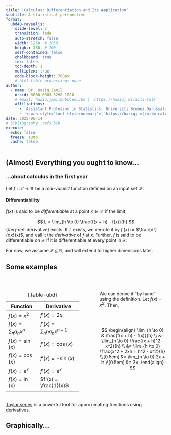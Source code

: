 ```yaml
---
title: 'Calculus: Differentiation and Its Application'
subtitle: A statistical perspective
format:
  ubd40-revealjs:
    slide-level: 2
    transition: fade
    auto-stretch: false
    width: 1250  # 1050
    height: 760  # 700
    self-contained: false
    chalkboard: true
    toc: false
    toc-depth: 1
    multiplex: true
    code-block-height: 700px
    # html-table-processing: none
author:
  - name: Dr. Haziq Jamil
    orcid: 0000-0003-3298-1010
    # email: haziq.jamil@ubd.edu.bn | `https://haziqj.ml/aiti-talk`
    affiliations: 
      - 'Assistant Professor in Statistics, Universiti Brunei Darussalam'
      - '<span style="font-style:normal;">[`https://haziqj.ml/uitm-calculus/`](https://haziqj.ml/uitm-calculus/)</span>'
date: 2025-06-14
# bibliography: refs.bib
execute:
  echo: false
  freeze: auto
  cache: false
---
```


## (Almost) Everything you ought to know...

### ...about calculus in the first year



Let $f:\mathcal X \to \mathbb R$ be a *real-valued* function defined on an input set $\mathcal X$.

::: {.fragment}

::: {#def-derivatives}

#### Differentiability

$f(x)$ is said to be *differentiable* at a point $x \in \mathcal X$ if the limit 

$$
L = \lim_{h \to 0} \frac{f(x + h) - f(x)}{h}
$${#eq-def-derivative}
exists.
If $L$ exists, we denote it by $f'(x)$ or $\frac{df}{dx}(x)$, and call it the *derivative* of $f$ at $x$.
Further, $f$ is said to be differentiable on $\mathcal X$ if it is differentiable at every point in $\mathcal X$.
:::

:::

::: {.fragment}
For now, we assume $\mathcal X \subseteq \mathbb R$, and will extend to higher dimensions later.
:::

## Some examples


::: {.columns}

::: {.column width="50%"}
<br>

| Function | Derivative |
| --- | --- |
| $f(x) = x^2$ | $f'(x) = 2x$ |
| $f(x) = \sum_{n} a_n x^n$ | $f'(x) = \sum_{n} n a_n x^{n-1}$ | 
| $f(x) = \sin(x)$ | $f'(x) = \cos(x)$ |
| $f(x) = \cos(x)$ | $f'(x) = -\sin(x)$ |
| $f(x) = e^x$ | $f'(x) = e^x$ |
| $f(x) = \ln(x)$ | $f'(x) = \frac{1}{x}$ | 
| | |
: {.table-ubd}
:::

::: {.column width="5%"}
:::

::: {.column width="45%"}

<br>

We can derive it "by hand" using the definition.
Let $f(x) = x^2$.
Then,

<br>
<br>

$$
\begin{align}
\lim_{h \to 0} & \frac{f(x + h) - f(x)}{h} \\
&= \lim_{h \to 0} \frac{(x + h)^2 - x^2}{h} \\
&= \lim_{h \to 0} \frac{x^2 + 2xh + h^2 - x^2}{h} \\[0.5em]
&= \lim_{h \to 0} 2x + h \\[0.5em]
&= 2x.
\end{align}
$$

:::

:::

::: aside
[Taylor series](https://en.wikipedia.org/wiki/Taylor_series) is a powerful tool for approximating functions using derivatives. 
:::


## Graphically...

```{=html}
<script src="https://www.desmos.com/api/v1.11/calculator.js?apiKey=dcb31709b452b1cf9dc26972add0fda6"></script>

<div id="desmos-derivative" style="position: relative; width: 100%; height:88%;"></div>

<script>
  var elt = document.getElementById("desmos-derivative");
  var calculator = Desmos.GraphingCalculator(elt, {
    expressions: true,
    settingsMenu: false,
    zoomButtons: true
  });

  calculator.setExpressions([
    { id: 'f', latex: 'f(x) = x^2' },
    { id: 'a', latex: 'a = 1', sliderBounds: { min: -1, max: 3 } },
    { id: 'h', latex: 'h = 1.5', sliderBounds: { min: 0.001, max: 1.5 } },
    { id: 'pt1', latex: '(a, f(a))', showLabel: true },
    { id: 'pt2', latex: '(a + h, f(a + h))', showLabel: true },
    { id: 's', latex: 'L = \\frac{f(a+h) - f(a)}{h}' },
    { id: 'tangent', latex: 'y = L(x - a) + f(a)', color: Desmos.Colors.RED }
  ]);

  calculator.setMathBounds({
    left: -1,
    right: 3,
    bottom: -0.5,
    top: 8
  });

</script>
```

## What is a derivative?

The derivative of a function tells you:    

- 🚀 How fast the function is _changing_ at any point  
- 📐 The **slope** of the tangent line at that point

```r
#| fig-height: 2.8
#| fig-width: 7
#| out-width: 100%
library(tidyverse)

f <- function(x) -x^2
f_prime <- function(x) -2*x
x_pts <- c(-1, 0, 1)
fty <- factor(c("f increasing", "f stationary", "f decreasing"),
                levels = c("f increasing", "f stationary", "f decreasing"))

curve_df <- tibble(x = seq(-2, 2, length.out = 200), y = f(x))

tangent_df <- lapply(x_pts, function(a) {
  tibble(x = seq(a - 1, a + 1, length.out = 100),
         y = f_prime(a) * x + f(a) - f_prime(a) * a,
         x0 = a,
         type = fty[match(a, x_pts)])
}) |> bind_rows()

point_df <- tibble(x = x_pts, y = f(x_pts), type = fty)

ggplot() +
  geom_line(data = curve_df, aes(x, y), color = "black", linewidth = 0.8) +
  geom_line(data = tangent_df, aes(x, y), color = "red3", linewidth = 0.8) +
  geom_point(data = point_df, aes(x, y), color = "steelblue3", size = 2) +
  facet_wrap(~ type) +
  labs(x = "x", y = "f(x)") +
  theme_bw()
```

## The concept of optimisation

- When $f$ is some kind of a "reward" function, then the value of $x$ that maximises $f$ is highly of interest. Some examples:
  - 💰 **Profit maximisation**: Find the price that maximises profit.
  - 🧬 **Biological processes**: Find the conditions that maximise growth or reproduction rates.
  - 👷‍♂️ **Engineering**: Find the design parameters that maximise strength or efficiency.


- Derivatives help us find so-called *critical values*: [Solve $f'(x) = 0$]{.ubdrubysoftbg}.

::: {#exm-maxima}

Find the maximum of $f(x) = -3x^4 + 4x^3 + 12x^2$.

:::

. . . 

$$
\begin{align*}
f'(x) = -12x^3 + 12x^2 + 24x &= 0 \\
\Leftrightarrow 12x(2 + x - x^2) &= 0 \\
\Leftrightarrow 12x(x+1)(x-2) &= 0 \\
\Leftrightarrow x &= 0, -1, 2.
\end{align*}
$$

. . . 

::: {.nudge-up-medium}
Are all of these critical values maxima values? 🤔
:::

## Graphically...

```r
#| fig-height: 4.1
#| fig-width: 7
#| out-width: 100%
library(ggrepel)

f <- function(x) -3 * x ^ 4 + 4 * x ^ 3 + 12 * x ^ 2#-x^4 + 2*x^3 + 3*x^2 - 2*x
x_crit <- c(-1, 0, 2)
df <- tibble(x = seq(-2, 3, length.out = 500)) %>%
  mutate(y = f(x))

critical_points <- tibble(
  x = x_crit,
  label = c("Local Max", "Local Min", "Global Max"),
  color = RColorBrewer::brewer.pal(3, "Set1")
) %>%
  mutate(y = f(x))

shade_df <- tibble(
  xmin = c(-Inf, x_crit[1], x_crit[2]),
  xmax = c(x_crit[1], x_crit[2], x_crit[3]),
  fill = rep(c("grey75", "white"), length.out = 3)
)

pm_df <- tibble(
  x = ((c(-2.2, x_crit, 3.2) + c(x_crit, 3.2, 0)) / 2)[1:4],
  y = 35
)

ggplot(df, aes(x, y)) +
  geom_rect(data = shade_df, aes(xmin = xmin, xmax = xmax, ymin = -Inf, 
                                 ymax = Inf, fill = fill), 
            inherit.aes = FALSE, alpha = 0.4) +  
  scale_fill_identity() +
  geom_label(data = pm_df, aes(x, y, label = c("+", "−", "+", "−")),
            size = 8, color = "black", vjust = -0.5) +
  geom_line(color = "black", size = 1) +
  geom_point(data = critical_points, aes(x, y, color = label), size = 3,
             show.legend = FALSE) +
  geom_text_repel(
    data = critical_points, 
    aes(x, y, label = label, color = label), 
    size = 4.5, 
    seed = 4, 
    #nudge_y = 0.5,
    box.padding = 1, 
    point.padding = 0.4, 
    show.legend = FALSE
  ) +
  scale_colour_brewer(palette = "Set1") +
  coord_cartesian(ylim = c(-8, 43)) +
  labs(x = "x", y = "f(x)") +
  theme_bw()
```


## How do we know if it's a maxima or minima?

[**Second derivative test:**]{.ubdrubydeep} Measure the **change in slope** around the critical point $\hat x$, i.e. $f''(\hat x) = \frac{d}{dx}\left( \frac{df}{dx}(x) \right) = \frac{d^2f}{dx^2}(x)$.

. . . 

::: {.nudge-down-medium}

| Behaviour of $f$ near $\hat x$               | $f''(\hat x)$       | Shape             | Conclusion     |
|-------------------------------|---------------------|----------------------|-------------------|----------------|
| Increasing → Decreasing       | $f''(\hat x) < 0$ | Concave (∩)  | Local maximum  |
| Decreasing → Increasing       | $f''(\hat x) > 0$ | Convex (∪)    | Local minimum  |
| No sign change / flat region  |  $f''(\hat x) = 0$   | Unknown / flat    | Inconclusive   |

:::

## Curvature

::: {#def-curvature}
Let $\mathcal C_x$ denote the *osculating circle* at $x$ with centre $c$ and radius $r$, i.e. the circle that best approximates the graph of $f$ at $x$.
The curvature $\kappa$ for a graph of a function $f$ at a point $x$ is defined as $\kappa = \frac{1}{r}$.
:::

```r
#| fig-width: 7
#| fig-height: 3
#| out-width: 100%
#| label: curvature-concav
set.seed(123)
n1 <- 5
n2 <- 500
nratio <- sqrt(n2 / n1)
m <- 100
B <- 200
mu <- c(seq(5.8, 10.2, length = m - 1), 8)
res <- matrix(NA, nrow = m, ncol = B) 
score_vec1 <- score_vec2 <- mean_vec2 <- mean_vec1 <- rep(NA, B)

# Small FI
for (j in 1:B) {
  X <- rnorm(n1, mean = 8, sd = 1)
  ll <- rep(NA, length(mu))
  for (i in seq_along(ll)) 
    ll[i] <- sum(dnorm(X, mean = mu[i], sd = 1, log = TRUE)) 
  res[, j] <- ll
  mean_vec1[j] <- mean(X)
  score_vec1[j] <- sum(X - 8)
}
colnames(res) <- 1:B
res1 <-
  as_tibble(nratio * res) %>%
  mutate(mu = mu,
         mean = apply(nratio * res, 1, mean),
         n = n1) 

# Big FI
for (j in 1:B) {
  X <- rnorm(n2, mean = 8, sd = 1)
  ll <- rep(NA, length(mu))
  for (i in seq_along(ll)) 
    ll[i] <- sum(dnorm(X, mean = mu[i], sd = 1, log = TRUE)) 
  res[, j] <- ll
  mean_vec2[j] <- mean(X)
  score_vec2[j] <- sum(X - 8)
}
colnames(res) <- 1:B
res2 <-
  as_tibble(res) %>%
  mutate(mu = mu,
         mean = apply(res, 1, mean),
         n = n2) 

res <- bind_rows(res1, res2) %>%
  pivot_longer(`1`:`B`)

tmp <- res %>% filter(mu == 8) %>% summarise(mean = unique(mean)) %>% unlist()
diff <- max(tmp) - min(tmp)

res <-
  res |>
  mutate(
    value = case_when(
      n == n2 ~ value + diff,
      TRUE ~ value 
    ),
    mean = case_when(
      n == n2 ~ mean + diff,
      TRUE ~ mean
    ),
    n = factor(n, labels = c("Weak curvature", "Strong curvature"))
  )

ymax <- max(res$value) + 0.25 * abs(max(res$value))
ymin <- min(res$value)

r1 <- 5 * sd(mean_vec1)
r2 <- 8 * sd(mean_vec2)

circle <- tibble(
  n = factor(1:2, labels = c("Weak curvature", "Strong curvature")),  
  xc = c(8, 8),
  a = c(r1, r2),
  b = 500 * c(1, 1 * r2 / r1),
  yc = tmp[1] - b,
  phi = c(0, 0)
) %>% 
  expand_grid(t = seq(0, 2 * pi, length = 100)) %>%
  mutate(x = xc + a * cos(t) * cos(phi) - b * sin(t) * sin(phi),
         y = yc + a * cos(t) * sin(phi) + b * sin(t) * cos(phi))

circle_text <- 
  filter(circle, t > 0.39 & t < 0.45) %>%
  mutate(a2 = xc + a, label = c("r == 1 / kappa", "r"))

my_cols <- RColorBrewer::brewer.pal(3, "Set1")
res |>
  group_by(mu, n) |>
  summarise(mean = mean(mean)) |>
  ggplot(aes(mu, value)) +
  geom_path(data = circle, aes(x, y), col = my_cols[1]) +
  geom_line(aes(y = mean), col = "black", size = 1) +
  geom_vline(xintercept = 8, linetype = "dashed") +
  geom_segment(data = circle_text, aes(xc, yc, xend = x, yend = y), col = my_cols[1]) +
  geom_point(data = circle_text, aes(xc, yc), col = my_cols[1], size = 1.5) +
  geom_text(data = circle_text, aes((xc + x) / 2, (yc + y) / 2 / 0.9, label = label), 
            parse = TRUE, col = my_cols[1]) +
  geom_text(data = circle_text, aes(xc, yc), label = "c", nudge_x = -0.12) +
  scale_x_continuous(breaks = c(6, 7, 8, 9, 10), labels = c("", "", "x", "", "")) +
  labs(y = "f(x)", x = NULL) +
  coord_cartesian(ylim = c(ymin + 800, ymax), xlim = c(6, 10)) +
  facet_grid(. ~ n) +
  theme_bw() + 
  theme(axis.text.y = element_blank(), axis.ticks = element_blank()) 
```

## Curvature and concavity

::: {#def-curvature-alt}
#### Curvature
The (signed) curvature for a graph $y=f(x)$ is
$$
\kappa = \frac{f''(x)}{\big(1 + [f'(x)]^2\big)^{3/2}}.
$$
:::

- The second derivative $f''(x)$ tells us how fast the slope is changing.

- The [**sign**]{.ubdrubydeep} of the curvature is the same as the sign of $f''(x)$. Hence,
  - If $f''(x) > 0$, the graph is **concave up** (convex).
  - If $f''(x) < 0$, the graph is **concave down** (concave).

- The [**magnitude**]{.ubdrubydeep} of the curvature is proportional to $f''(x)$. Hence,
  - If $|f''(x)|$ is large, the graph is *steep* and "curvier".
  - If $|f''(x)|$ is small, the graph is *flat* and "gentle".
  
- For reference, a straight line has zero curvature.

<!-- ```{r} -->
<!-- #| fig-width: 7 -->
<!-- #| fig-height: 3 -->
<!-- #| out-width: 100% -->
<!-- #| label: curvature-concav -->
<!-- ``` -->

## Summary so far

- Derivatives represent rate of change (slope) of a function $f:\mathcal X \to \mathbb R$.

- Interested in optimising an *objective* function $f(x)$ representing some kind of "reward" or "cost".

- Find critical points by solving $f'(x) = 0$.

- Use the second derivative test to classify critical points:
  - If $f''(x) < 0$, then $f$ is concave down at $x$ and $x$ is a local maximum.
  - If $f''(x) > 0$, then $f$ is concave up at $x$ and $x$ is a local minimum.
  - If $f''(x) = 0$, then the test is inconclusive.
  
- Curvature tells us how steep the curve is at its optima. In some sense, it tells us how hard or easy it is to find the optimum.

# A statistical persepctive {.transition-slide-ubdrubydeep}

## But what *is* statistics?

Statistics is a scientific subject that deals with the collection, analysis, interpretation, and presentation of data.

- **Collection** means designing experiments, questionnaires, sampling schemes, and also administration of data collection.

- **Analysis** means mathematically modelling, estimation, testing, forecasting.

::: {.nudge-up}
![](figures/ppdac.png){width=100% fig-align=center}
:::

::: aside
See also: *The Art of Statistics: Learning from Data* by David Spiegelhalter.
:::

## Motivation

> I toss a coin $n$ times and I wish to find $p$, the probability of heads. Let $X_i=1$ if a heads turns up, and $X_i=0$ if tails.

- I do not know the value of $p$, so I want to estimate it somehow.

- I have a "guess" what it might be e.g. $p=0.5$ or $p=0.7$.

- How do I objectively decide which value is better?

![](figures/bentcoin.png){.absolute right=10 top=200 width="220"}




::: {.callout-note}
#### A more high-stakes example

Think of the binary outcomes as a stock price rising or falling. 
You'll need to decide to invest based on what you believe (or the data suggests) the probability of the stock price rising is.
:::

## A probabilistic model

Each $X_i$ is a *random variable* taking only two possible outcomes, i.e.
$$
X_i = \begin{cases}
1 &\text{w.p. } \ \ p \\
0 &\text{w.p. } \ \ 1-p \\
\end{cases}
$$
This is known as a **Bernoulli** random variable.

. . .

Suppose that $X=X_1 + \dots + X_n$ --- i.e. we are counting the number of heads in $n$ tossess --- then this becomes a **binomial** random variable. We write $X \sim \operatorname{Bin}(n, p)$, and the *probability mass function* is given by
$$
f(x \mid p) = \Pr(X = x) = \binom{n}{x} p^x (1 - p)^{n - x}, \quad x = 0, 1, \ldots, n. 
$$

## Learning from data

::: {.callout-important}
#### $p$ is unknown
If we do not know $p$, then it is not possible to calculate probabilities, expectations, variances... ☹️
:::

Naturally, you go ahead and collect data by tossing it $n=10$ times. The outcome happens to be
$$
H, H, H, T, T, H, H, T, H, H
$$
There is a total of $X=7$ heads, and from this you surmise that (at least) the coin is *unlikely* to be fair, because:

- If $p=0.5$, then $\Pr(X=7 \mid p = 0.7) = \binom{10}{7} (0.5)^7 (0.5)^3 = 0.117$.
- If $p=0.7$, then $\Pr(X=7 \mid p = 0.5) = \binom{10}{7} (0.7)^7 (0.3)^3 = 0.267$.
- If $p=0.9$, then $\Pr(X=7 \mid p = 0.9) = \binom{10}{7} (0.9)^7 (0.1)^3 = 0.057$.

::: {.nudge-up-large}
How to formalise this idea?
:::

## The likelihood function

::: {#def-likelihood}
Given a probability function $x \mapsto f(x\mid\theta)$ where $x$ is a realisation of a random variable $X$, the *likelihood function* is $\theta \mapsto f(x\mid\theta)$, often written
$\mathcal L(\theta) = f(x \mid \theta)$.
:::

```r
#| out-width: 100%
#| fig-height: 3
#| fig-width: 7

plot_binom_lik <- function(nheads) {
  
  x <- seq(0, 1, by = 0.01)
  y <- dbinom(nheads, size = 10, x)
  
  ggplot(data.frame(x = x, y = y), aes(x, y)) +
  geom_line() +
  scale_x_continuous(breaks = seq(0, 1, by = 0.1)) +
  theme_bw()
}

plot_binom_lik(7) + 
  labs(x = "Probability of heads, p", y = "L(p|x)",
       subtitle = "Likelihood of Bin(10,p) given fixed data X=7") 
```


## Parameteric statistical models

Assume that $X_i \sim f(x \mid \theta)$ independently for $i = 1, \ldots, n$.
Here, functional form of $f$ is known, but the parameter $\theta$ is unknown. Examples:

| Name        | $f(x \mid \theta)$                                                   | $\theta$                                | Remarks                          |
|-------------|----------------------------------------------------------------------|------------------------------------------|----------------------------------|
| Binomial    | $\binom{n}{x} p^x (1 - p)^{n - x}$                                   | $p \in (0, 1)$        | No. successes in $n$ trials        |
| Poisson     | $\frac{\lambda^x e^{-\lambda}}{x!}$                                  | $\lambda > 0$                            | Count data  |
| Uniform     | $\frac{1}{b - a}$ for $x \in [a, b]$                                 | $a < b$                                  | Equally likely outcomes     |
| Exponential | $\lambda e^{-\lambda x}$ for $x \geq 0$                              | $\lambda > 0$                            | Waiting time        |
| Normal      | $\frac{1}{\sqrt{2\pi\sigma^2}} \exp\left(-\frac{(x - \mu)^2}{2\sigma^2}\right)$ | $\mu \in \mathbb{R},\ \sigma^2 > 0$ | Bell curve       |
|   |   |   |
: {.table-ubd}


## Example (Normal mean)

Suppose we observe $X_1, \ldots, X_n$ from a normal distribution with unknown mean $\mu$ and known variance $\sigma^2$.
The log-likelihood function is given by
$$
\begin{align*}
\ell(\mu) &= \sum_{i=1}^n \log f(X_i \mid \mu) \\
&= \sum_{i=1}^n \log \left( \frac{1}{\sqrt{2\pi\sigma^2}} e^{-\frac{(X_i - \mu)^2}{2\sigma^2}} \right) \\
&= \sum_{i=1}^n \left\{ -\frac{1}{2} \log(2\pi\sigma^2) - \frac{(X_i - \mu)^2}{2\sigma^2} \right\} \\
&= -\frac{n}{2} \log(2\pi\sigma^2) - \frac{1}{2\sigma^2} \sum_{i=1}^n (X_i - \mu)^2.
\end{align*}
$$

## Example (Normal mean, cont.)

To find the MLE of $\mu$, we differentiate the log-likelihood function with respect to $\mu$ and set it to zero:
$$
\begin{align*}
\frac{d}{d\mu} \ell(\mu) &= -\frac{1}{2\sigma^2} \cdot 2 \sum_{i=1}^n (X_i - \mu)(-1) \\
&= \frac{1}{\sigma^2} \sum_{i=1}^n (X_i - \mu) = 0 \\
&\Leftrightarrow \sum_{i=1}^n X_i - n\mu = 0 
\Leftrightarrow \mu = \frac{1}{n} \sum_{i=1}^n X_i.
\end{align*}
$$

Thus, the MLE for $\mu$ is $\hat\mu = \bar X = \frac{1}{n} \sum_{i=1}^n X_i$.

## A real data example

::: {#exm-house-price}
Sample $n=50$ house prices randomly in Brunei.
:::

```r
#| message: false
#| warning: false
#| out-width: 100%
#| fig-height: 3.7
#| fig-width: 8
library(tidyverse)
set.seed(NULL)
n <- 50
mu <- 272
sigma <- 100
x <- rnorm(n, mean = mu, sd = sigma)
loglik <- function(mu, X = x) {
  sum(dnorm(X, mean = mu, sd = sigma, log = TRUE))
}

xmin <- min(x)
xmax <- max(x)

# Boxplot of sample data
p1 <-
  ggplot(tibble(x, y = 0), aes(x, y)) +
  geom_boxplot() +
  geom_jitter(size = 1.5, alpha = 0.5, height = 0.1) +
  annotate("point", x = mean(x), y = 0, size = 3, colour = "red3") +
  geom_vline(xintercept = mean(x), linetype = "dashed", colour = "red3") +
  theme_minimal() +
  coord_cartesian(ylim = c(-1, 1), xlim = c(xmin, xmax)) +
  theme(axis.text.y= element_blank(), axis.ticks.y = element_blank(),
        axis.text.x = element_blank(), panel.grid.major.y = element_blank(), 
        panel.grid.minor.y = element_blank()) +
  labs(y = NULL, x = NULL, subtitle = "Sampling distribution of data")

# Likelihood function
p2 <- tibble(
    xx = seq(xmin, xmax, length.out = 200),
    # yy = unlist(map(xx, \(z) sum(dnorm(z, mean = mean(x), sd = 1, log = TRUE))))
  ) |>
  rowwise() |>
  mutate(yy = loglik(xx)) |>
  ggplot(aes(xx, yy)) +
  geom_line(size = 1) +
  geom_vline(xintercept = mean(x), linetype = "dashed", colour = "red3") +
  coord_cartesian(xlim = c(xmin, xmax)) +
  labs(x = "Price (BND 100k)", y = "Log-likelihood") +
  theme_minimal() 

# cowplot::plot_grid(p1, p2, ncol = 1)
library(patchwork)
p1 / p2 + plot_layout(heights = c(0.5, 1))
```


::: aside
HJ (2025). A spatio-temporal analysis of house prices in Brunei Darussalam. *Qual Quant*, 1-32. DOI: [10.1007/s11135-025-02164-0](https://doi.org/10.1007/s11135-025-02164-0).
:::


## But wait, the sample was random...

::: {.columns}

::: {.column width=30%}
::: {.nudge-down}
```r
x <- rnorm(n, mean = mu, sd = sigma)
cat(head(round(x), 11), "...")
```
:::
:::

::: {.column width=20%}
$\bar X = `r iprior::dec_plac(mean(x), 1)`$
:::

::: {.column width=50%}
```r
#| out-width: 100%
#| fig-height: 0.85
#| fig-width: 5
tibble(xx = seq(170, 370, length.out = 200)) |>
  rowwise() |>
  mutate(yy = loglik(xx)) |>
  ggplot(aes(xx, yy)) +
  geom_line(size = 1) +
  geom_vline(xintercept = mean(x), linetype = "dashed", colour = "red3") +
  coord_cartesian(xlim = c(170, 370)) +
  labs(x = NULL, y = "Likelihood") +
  theme_classic() +
  theme(
    axis.text.y = element_blank(),
    axis.ticks.y = element_blank()
  )
```
:::

:::



::: {.columns}

::: {.column width=30%}
::: {.nudge-down}
```r
x <- rnorm(n, mean = mu, sd = sigma)
cat(head(round(x), 11), "...")
```
:::
:::

::: {.column width=20%}
$\bar X = `r iprior::dec_plac(mean(x), 1)`$
:::

::: {.column width=50%}
```r
#| out-width: 100%
#| fig-height: 0.85
#| fig-width: 5
tibble(xx = seq(170, 370, length.out = 200)) |>
  rowwise() |>
  mutate(yy = loglik(xx)) |>
  ggplot(aes(xx, yy)) +
  geom_line(size = 1) +
  geom_vline(xintercept = mean(x), linetype = "dashed", colour = "red3") +
  coord_cartesian(xlim = c(170, 370)) +
  labs(x = NULL, y = "Likelihood") +
  theme_classic() +
  theme(
    axis.text.y = element_blank(),
    axis.ticks.y = element_blank()
  )
```
:::

:::


::: {.columns}

::: {.column width=30%}
::: {.nudge-down}
```r
x <- rnorm(n, mean = mu, sd = sigma)
cat(head(round(x), 11), "...")
```
:::
:::

::: {.column width=20%}
$\bar X = `r iprior::dec_plac(mean(x), 1)`$
:::

::: {.column width=50%}
```r
#| out-width: 100%
#| fig-height: 0.85
#| fig-width: 5
tibble(xx = seq(170, 370, length.out = 200)) |>
  rowwise() |>
  mutate(yy = loglik(xx)) |>
  ggplot(aes(xx, yy)) +
  geom_line(size = 1) +
  geom_vline(xintercept = mean(x), linetype = "dashed", colour = "red3") +
  coord_cartesian(xlim = c(170, 370)) +
  labs(x = NULL, y = "Likelihood") +
  theme_classic() +
  theme(
    axis.text.y = element_blank(),
    axis.ticks.y = element_blank()
  )
```
:::

:::



::: {.columns}

::: {.column width=30%}
::: {.nudge-down}
```r
x <- rnorm(n, mean = mu, sd = sigma)
cat(head(round(x), 11), "...")
```
:::
:::

::: {.column width=20%}
$\bar X = `r iprior::dec_plac(mean(x), 1)`$
:::

::: {.column width=50%}
```r
#| out-width: 100%
#| fig-height: 0.85
#| fig-width: 5
tibble(xx = seq(170, 370, length.out = 200)) |>
  rowwise() |>
  mutate(yy = loglik(xx)) |>
  ggplot(aes(xx, yy)) +
  geom_line(size = 1) +
  geom_vline(xintercept = mean(x), linetype = "dashed", colour = "red3") +
  coord_cartesian(xlim = c(170, 370)) +
  labs(x = NULL, y = "Likelihood") +
  theme_classic() +
  theme(
    axis.text.y = element_blank(),
    axis.ticks.y = element_blank()
  )
```
:::

:::



::: {.columns}

::: {.column width=30%}
::: {.nudge-down}
```r
x <- rnorm(n, mean = mu, sd = sigma)
cat(head(round(x), 11), "...")
```
:::
:::

::: {.column width=20%}
$\bar X = `r iprior::dec_plac(mean(x), 1)`$
:::

::: {.column width=50%}
```r
#| out-width: 100%
#| fig-height: 0.85
#| fig-width: 5
tibble(xx = seq(170, 370, length.out = 200)) |>
  rowwise() |>
  mutate(yy = loglik(xx)) |>
  ggplot(aes(xx, yy)) +
  geom_line(size = 1) +
  geom_vline(xintercept = mean(x), linetype = "dashed", colour = "red3") +
  coord_cartesian(xlim = c(170, 370)) +
  labs(x = NULL, y = "Likelihood") +
  theme_classic() +
  theme(
    axis.text.y = element_blank(),
    axis.ticks.y = element_blank()
  )
```
:::

:::












<!-- ## Effect of parameterisation -->

<!-- ```{=html} -->
<!-- <div id="desmos-normal" style="position: relative; width: 100%; height: 88%;"></div> -->

<!-- <script> -->
<!--   var elt = document.getElementById("desmos-normal"); -->
<!--   var calculator = Desmos.GraphingCalculator(elt, { -->
<!--     expressions: true, -->
<!--     settingsMenu: false, -->
<!--     zoomButtons: true -->
<!--   }); -->

<!--   calculator.setExpressions([ -->
<!--     { id: 'mu', latex: '\\mu = 0', sliderBounds: { min: -5, max: 5 } }, -->
<!--     { id: 'sigma', latex: '\\sigma = 1', sliderBounds: { min: 0.5, max: 3 } }, -->
<!--     { id: 'f', latex: 'f(x) = \\frac{1}{\\sqrt{2\\pi\\sigma^2}} e^{-\\frac{(x - \\mu)^2}{2\\sigma^2}}' }, -->
<!--     { id: 'graph', latex: 'y = f(x)', color: Desmos.Colors.BLUE } -->
<!--   ]); -->

<!--   calculator.setMathBounds({ -->
<!--     left: -8, -->
<!--     right: 8, -->
<!--     bottom: -0.05, -->
<!--     top: 0.5 -->
<!--   }); -->
<!-- </script> -->
<!-- ``` -->



## Averaging (hypothetical) likelihoods


```r
#| out-width: 100%
#| fig-height: 4
#| fig-width: 7
set.seed(123)
n1 <- 5
n2 <- 500
nratio <- sqrt(n2 / n1)
m <- 100
B <- 100
mu <- c(seq(5.8, 10.2, length = m - 1), 8)
res <- matrix(NA, nrow = m, ncol = B) 
score_vec1 <- score_vec2 <- mean_vec2 <- mean_vec1 <- rep(NA, B)

# Small FI
for (j in 1:B) {
  X <- rnorm(n1, mean = 8, sd = 1)
  ll <- rep(NA, length(mu))
  for (i in seq_along(ll)) 
    ll[i] <- sum(dnorm(X, mean = mu[i], sd = 1, log = TRUE)) 
  res[, j] <- ll
  mean_vec1[j] <- mean(X)
  score_vec1[j] <- sum(X - 8)
}
colnames(res) <- 1:B
res1 <-
  as_tibble(nratio * res) %>%
  mutate(mu = mu,
         mean = apply(nratio * res, 1, mean),
         n = n1) 

# Big FI
for (j in 1:B) {
  X <- rnorm(n2, mean = 8, sd = 1)
  ll <- rep(NA, length(mu))
  for (i in seq_along(ll)) 
    ll[i] <- sum(dnorm(X, mean = mu[i], sd = 1, log = TRUE)) 
  res[, j] <- ll
  mean_vec2[j] <- mean(X)
  score_vec2[j] <- sum(X - 8)
}
colnames(res) <- 1:B
res2 <-
  as_tibble(res) %>%
  mutate(mu = mu,
         mean = apply(res, 1, mean),
         n = n2) 

res <- bind_rows(res1, res2) %>%
  pivot_longer(`1`:`B`)

tmp <- res %>% filter(mu == 8) %>% summarise(mean = unique(mean)) %>% unlist()
diff <- max(tmp) - min(tmp)

res <-
  res %>%
  mutate(
    value = case_when(
      n == n2 ~ value + diff,
      TRUE ~ value 
    ),
    mean = case_when(
      n == n2 ~ mean + diff,
      TRUE ~ mean
    ),
    n = factor(n, labels = c("Low information", "High information"))
  )

ymax <- max(res$value) + 0.25 * abs(max(res$value))
ymin <- min(res$value)

r1 <- 5 * sd(mean_vec1)
r2 <- 8 * sd(mean_vec2)

circle <- tibble(
  n = factor(1:2, labels = c("Low information", "High information")),  
  xc = c(8, 8),
  a = c(r1, r2),
  b = 500 * c(1, 1 * r2 / r1),
  yc = tmp[1] - b,
  phi = c(0, 0)
) %>% 
  expand_grid(t = seq(0, 2 * pi, length = 100)) %>%
  mutate(x = xc + a * cos(t) * cos(phi) - b * sin(t) * sin(phi),
         y = yc + a * cos(t) * sin(phi) + b * sin(t) * cos(phi))

circle_text <- 
  filter(circle, t > 0.39 & t < 0.45) %>%
  mutate(a2 = xc + a, label = c("r == 1 / kappa", NA))

my_cols <- c("red3", "#7eb0d5") %>% rev()

pretty_labels <- seq(100, 500, by = 100)
pretty_positions <- (pretty_labels - 72) / 100 + 6

res |>
  filter(n == "Low information") |>
  ggplot(aes(mu, value)) +
  geom_line(aes(group = name), col = "gray30", alpha = 0.1) +
  geom_path(data = filter(circle, n == "Low information"), aes(x, y), col = "red3") +
  geom_segment(data = filter(circle_text, n == "Low information"), aes(xc, yc, xend = x, yend = y), col = "red3") +
  geom_text(data = filter(circle_text, n == "Low information"), aes((xc + x) / 2 + 0.5, (yc + y) / 2 - 20, label = label), 
            parse = TRUE, col = "red3") +
  geom_line(data = filter(res, n == "Low information") %>% group_by(mu, n) %>% summarise(mean = mean(mean)),
            aes(y = mean), col = "black", size = 1.2) +  
  geom_point(data = tibble(x = c(mean_vec1 + rnorm(B, sd = 0.08), 
                                 mean_vec2 + rnorm(B, sd = 0.08)),
                           y = ymax,
                           name = rep(1:B, 2),
                           n = factor(rep(c(1:2), each = B),
                                      labels = c("Low information", "High information"))),
             aes(x, y), shape = "|", col = "red3") +
  geom_vline(xintercept = 8, linetype = "dashed") +
  scale_x_continuous(
    breaks = pretty_positions,
    labels = pretty_labels
  ) +
  theme_minimal() +
  theme(legend.position = "none",
        axis.text.y = element_blank(), axis.ticks.y = element_blank()) +
  labs(y = "Likelihood", x = "Price (BND 100k)") +
  coord_cartesian(ylim = c(ymin + 800, ymax), xlim = c(6, 10)) 
```


## Fisher information 

::: {#def-fisher-info}
#### Fisher information
Under certain regularity conditions, the Fisher information is defined as
$$
\mathcal I(\theta) = -\operatorname{E}\left[\frac{d^2}{d\theta^2} \ell(\theta)\right].
$$
:::

So, it seems the Fisher information is **inversely** proportional to the *curvature of the (log)-likelihood function*.

> 🧠 INTUITION: Large curvature => Harder to find the optimum => Less information about the parameter => More uncertainty!

Extension of the concepts of "curvature" to the case of **random outcomes**!

## Example (Normal mean Fisher information)

For the normal mean example, we have $\ell'(\mu) = \frac{1}{\sigma^2}\sum_{i=1}^n (X_i-\mu)$. Thus,
$$
\begin{aligned}
\ell''(\mu) = \frac{d^2\ell}{d\mu^2}(\mu) 
&= \frac{d}{d\mu} \left[ \frac{1}{\sigma^2}\sum_{i=1}^n (X_i-\mu) \right] \\
&= \frac{1}{\sigma^2} \sum_{i=1}^n (-1) = -n/\sigma^2.
\end{aligned}
$$
Therefore, the Fisher information is
$$
\mathcal I(\mu) = -\operatorname{E}\left[\ell''(\mu)\right] = \frac{n}{\sigma^2}.
$$
We can improve the estimate of $\mu$ by increasing the sample size $n$!

## Large information ($n=1000$)

```r
#| out-width: 100%
#| fig-height: 4
#| fig-width: 7
set.seed(123)
n1 <- 5
n2 <- 500
nratio <- sqrt(n2 / n1)
m <- 100
B <- 100
mu <- c(seq(5.8, 10.2, length = m - 1), 8)
res <- matrix(NA, nrow = m, ncol = B) 
score_vec1 <- score_vec2 <- mean_vec2 <- mean_vec1 <- rep(NA, B)

# Small FI
for (j in 1:B) {
  X <- rnorm(n1, mean = 8, sd = 1)
  ll <- rep(NA, length(mu))
  for (i in seq_along(ll)) 
    ll[i] <- sum(dnorm(X, mean = mu[i], sd = 1, log = TRUE)) 
  res[, j] <- ll
  mean_vec1[j] <- mean(X)
  score_vec1[j] <- sum(X - 8)
}
colnames(res) <- 1:B
res1 <-
  as_tibble(nratio * res) %>%
  mutate(mu = mu,
         mean = apply(nratio * res, 1, mean),
         n = n1) 

# Big FI
for (j in 1:B) {
  X <- rnorm(n2, mean = 8, sd = 1)
  ll <- rep(NA, length(mu))
  for (i in seq_along(ll)) 
    ll[i] <- sum(dnorm(X, mean = mu[i], sd = 1, log = TRUE)) 
  res[, j] <- ll
  mean_vec2[j] <- mean(X)
  score_vec2[j] <- sum(X - 8)
}
colnames(res) <- 1:B
res2 <-
  as_tibble(res) %>%
  mutate(mu = mu,
         mean = apply(res, 1, mean),
         n = n2) 

res <- bind_rows(res1, res2) %>%
  pivot_longer(`1`:`B`)

tmp <- res %>% filter(mu == 8) %>% summarise(mean = unique(mean)) %>% unlist()
diff <- max(tmp) - min(tmp)

res <-
  res %>%
  mutate(
    value = case_when(
      n == n2 ~ value + diff,
      TRUE ~ value 
    ),
    mean = case_when(
      n == n2 ~ mean + diff,
      TRUE ~ mean
    ),
    n = factor(n, labels = c("Low information", "High information"))
  )

ymax <- max(res$value) + 0.25 * abs(max(res$value))
ymin <- min(res$value)

r1 <- 5 * sd(mean_vec1)
r2 <- 8 * sd(mean_vec2)

circle <- tibble(
  n = factor(1:2, labels = c("Low information", "High information")),  
  xc = c(8, 8),
  a = c(r1, r2),
  b = 500 * c(1, 1 * r2 / r1),
  yc = tmp[1] - b,
  phi = c(0, 0)
) %>% 
  expand_grid(t = seq(0, 2 * pi, length = 100)) %>%
  mutate(x = xc + a * cos(t) * cos(phi) - b * sin(t) * sin(phi),
         y = yc + a * cos(t) * sin(phi) + b * sin(t) * cos(phi))

circle_text <- 
  filter(circle, t > 0.39 & t < 0.45) %>%
  mutate(a2 = xc + a, label = c("r == 1 / kappa", NA))

my_cols <- c("red3", "#7eb0d5") %>% rev()

pretty_labels <- seq(100, 500, by = 100)
pretty_positions <- (pretty_labels - 72) / 100 + 6

res |>
  filter(n == "High information") |>
  ggplot(aes(mu, value)) +
  geom_line(aes(group = name), col = "gray30", alpha = 0.1) +
  geom_path(data = filter(circle, n == "High information"), aes(x, y), col = "red3") +
  geom_segment(data = filter(circle_text, n == "High information"), aes(xc, yc, xend = x, yend = y), col = "red3") +
  geom_text(data = filter(circle_text, n == "High information"), aes((xc + x) / 2 + 0.5, (yc + y) / 2 - 20, label = label), 
            parse = TRUE, col = "red3") +
  geom_line(data = filter(res, n == "High information") %>% group_by(mu, n) %>% summarise(mean = mean(mean)),
            aes(y = mean), col = "black", size = 1.2) +  
  geom_point(data = tibble(x = c(mean_vec1 + rnorm(B, sd = 0.08), 
                                 mean_vec2 + rnorm(B, sd = 0.08)),
                           y = ymax,
                           name = rep(1:B, 2),
                           n = factor(rep(c(1:2), each = B),
                                      labels = c("Low information", "High information"))),
             aes(x, y), shape = "|", col = "red3") +
  geom_vline(xintercept = 8, linetype = "dashed") +
  scale_x_continuous(
    breaks = pretty_positions,
    labels = pretty_labels
  ) +
  theme_minimal() +
  theme(legend.position = "none",
        axis.text.y = element_blank(), axis.ticks.y = element_blank()) +
  labs(y = "Likelihood", x = "Price (BND 100k)") +
  coord_cartesian(ylim = c(ymin + 800, ymax), xlim = c(6, 10)) 
```

# Another example {.transition-slide-ubdrubydeep}

## Exponential waiting time

::: {#exm-exponential }

#### Estimating failure rate of a machine component

Suppose we collect data on how long (in hours) a machine component lasts before it fails. This could be a valve in a chemical plant, a sensor in a civil engineering structure, or a server part in a data centre.
:::

::: {.fragment fragment-index=1 .fade-out}
![](figures/cogs.gif){.absolute left=300 width="40%"}
:::

::: {.fragment fragment-index=1 .fade-in}
::: {.nudge-up-medium}
Assume that failure times $X$ follow an exponential distribution:
$$
f(x \mid \lambda) = \lambda e^{-\lambda x}, \quad x > 0
$$
where $\lambda$ is the failure **rate**. Using observed failure times from a sample of machines, we can estimate $\lambda$ via **Maximum Likelihood Estimation (MLE)**.

Engineers and analysts can predict average lifetime ($1/\lambda$), schedule maintenance, and make design decisions to improve reliability.
:::
:::

## Exponential waiting time (cont.)

Let $X_1,\dots,X_n$ be the observed failure times.
The log-likelihood function is given by
$$
\begin{aligned}
\ell(\lambda) 
= \log \left[ \prod_{i=1}^n f(X_i \mid \lambda) \right]
&= \sum_{i=1}^n \log f(X_i \mid \lambda) \\
&= \sum_{i=1}^n \log \left( \lambda e^{-\lambda X_i} \right) \\
&= n \log \lambda - \lambda \sum_{i=1}^n X_i.
\end{aligned}
$$

## Exponential waiting time (cont.)


To find the MLE of $\lambda$, we differentiate the log-likelihood function with respect to $\lambda$ and set it to zero:
$$
\begin{aligned}
\frac{d}{d\lambda} \ell(\lambda)
&= \frac{n}{\lambda} - \sum_{i=1}^n X_i = 0 \\
\Leftrightarrow \lambda &= \frac{n}{\sum_{i=1}^n X_i} = \frac{1}{\bar X}.
\end{aligned}
$$

::: {.callout-tip}
To obtain the Fisher information, just differentiate $\ell'(\lambda)$ once more, and take negative expectations.
Verify that it is $\mathcal I(\lambda) = n/\lambda^2$.
:::

## Data example

## Plot

# Conclusions {.transition-slide-ubdrubydeep}

## Summary

- Learn from data
- Involves calculus!
- Calculus is not just background math—it’s the **engine** of statistical theory.
- Beyond undergraduate stats: everything from MLE, Bayesian posteriors, to machine learning involves gradients and Hessians.
 Suggest: for students who love math but unsure about statistics—you are the kind of person statistics needs.



## Probability vs statistics


Given a model, probability allows us to *predict* data.
Statistics on the other hand, allows us to *learn* from data.


::: {.columns}

::: {.column width=48%}

```tikz
\usetikzlibrary{fit,positioning,shapes.geometric,decorations.pathreplacing,calc}
\begin{tikzpicture}[scale=0.8, transform shape]
\tikzstyle{obsvar}=[rectangle, thick, minimum size = 10mm,draw =black!80, node distance = 1mm]
\tikzstyle{connect}=[-latex, thick]

\node[obsvar] (fx) [] {$\hspace{1em}f(x|\theta)\hspace{1em}$};
\node (xx) [right=of fx] {\textcolor{blue}{$\{X_1,\dots,X_n\}$}};
\node (theta) [left=of fx] {\textcolor{red}{$\theta$}};
\node (d1) [below=of fx,yshift=9mm] {Model};
\node (d2) [below=of xx,yshift=11mm] {\scriptsize \textcolor{blue}{prob.}};
\node (d3) [below=of theta,yshift=11mm] {\scriptsize \textcolor{red}{param.}};
\node (d1) [above=of fx,yshift=-5mm] {\underline{Probability}};

\path (fx) edge [connect] (xx)
      (theta) edge [connect] (fx);

\end{tikzpicture}
```

- What is $\Pr(X > a)$?
- What is $\operatorname{E}(X)$?


:::

::: {.column width=48%}


```tikz
\usetikzlibrary{fit,positioning,shapes.geometric,decorations.pathreplacing,calc}
\begin{tikzpicture}[scale=0.8, transform shape]
\tikzstyle{obsvar}=[rectangle, thick, minimum size = 10mm,draw =black!80, node distance = 1mm]
\tikzstyle{connect}=[-latex, thick]
\node[obsvar] (fx) [] {$\hspace{1em}f(x|\theta)\hspace{1em}$};
\node (xx) [right=of fx] {\textcolor{red}{$\{x_1,\dots,x_n\}$}};
\node (theta) [left=of fx] {\textcolor{blue}{$\hat\theta$}};
\node (d1) [below=of fx,yshift=9mm] {Model};
\node (d2) [below=of xx,yshift=11mm] {\scriptsize \textcolor{red}{data}};
\node (d3) [below=of theta,yshift=11mm] {\scriptsize \textcolor{blue}{est.}};
\node (d1) [above=of fx,yshift=-5mm] {\underline{Statistics}};

\path (fx) edge [connect] (theta)
      (xx) edge [connect] (fx);

\end{tikzpicture}
```

- What is $\theta$?
- Is $\theta$ larger than $\theta_0$?
- How confident am I that $\theta \in (\theta_l,\theta_u)$?

:::

:::

## Where to go from here

- Numerical derivatives and specialised software
- Bimodal distributions (not easy)
- Interesting challenges in modern statistics include big data, high-dimensional data, and complex models.


